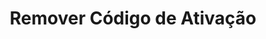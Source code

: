 ---
title: "Remover Código de Ativação"
api: "DELETE https://regis.app.byefive.com.br/rest/activation-codes/{id}"
description: "Remove um código de ativação existente"
---